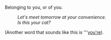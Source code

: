 Belonging to you, or of you. 
:''Let's meet tomorrow at your convenience''. 
:''Is this your cat?'' 

(Another word that sounds like this is '''[[youre|you're]]).